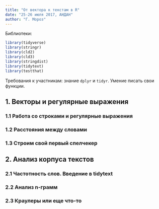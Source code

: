 ```yaml
---
title: "От вектора к текстам в R"
date: "25-26 июля 2017, АНДАН"
author: "Г. Мороз"
---
```


Библиотеки:
```r
library(tidyverse)
library(stringr)
library(cld2)
library(cld3)
library(stringdist)
library(tidytext)
library(testthat)
```

Требования к участникам: знание `dplyr` и `tidyr`. Умение писать свои функции.

## 1. Векторы и регулярные выражения
### 1.1 Работа со строками и регулярные выражения
### 1.2 Расстояния между словами
### 1.3 Строим свой первый спелчекер

## 2. Анализ корпуса текстов
### 2.1 Частотность слов. Введение в tidytext
### 2.2 Анализ n-грамм
### 2.3 Краулеры или еще что-то